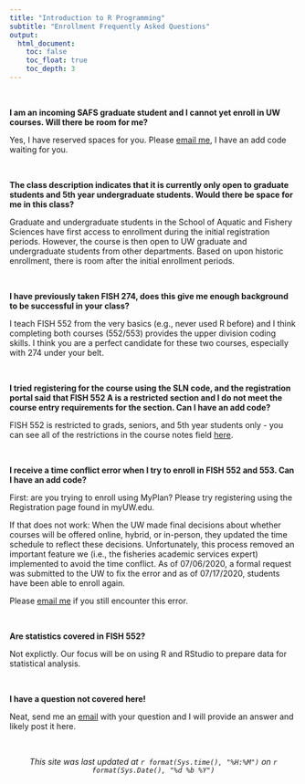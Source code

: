 ```yaml
---
title: "Introduction to R Programming"
subtitle: "Enrollment Frequently Asked Questions"
output:
  html_document:
    toc: false
    toc_float: true
    toc_depth: 3
---
```


<br>

**I am an incoming SAFS graduate student and I cannot yet enroll in UW courses. Will there be room for me?**

Yes, I have reserved spaces for you. Please [email me](mailto:kpjohns@uw.edu), I have an add code waiting for you.

<br>

**The class description indicates that it is currently only open to graduate students and 5th year undergraduate students. Would there be space for me in this class?**


Graduate and undergraduate students in the School of Aquatic and Fishery Sciences have first access to enrollment during the initial registration periods. However, the course is then open to UW graduate and undergraduate students from other departments. Based on upon historic enrollment, there is room after the initial enrollment periods. 

<br>

**I have previously taken FISH 274, does this give me enough background to be successful in your class?**

I teach FISH 552 from the very basics (e.g., never used R before) and I think completing both courses (552/553) provides the upper division coding skills. I think you are a perfect candidate for these two courses, especially with 274 under your belt.

<br>

**I tried registering for the course using the SLN code, and the registration portal said that FISH 552 A is a restricted section and I do not meet the course entry requirements for the section. Can I have an add code?**

FISH 552 is restricted to grads, seniors, and 5th year students only - you can see all of the restrictions in the course notes field [here](https://sdb.admin.uw.edu/timeschd/uwnetid/sln.asp?QTRYR=AUT+2020&SLN=15320).

<br>

**I receive a time conflict error when I try to enroll in FISH 552 and 553. Can I have an add code?**

First: are you trying to enroll using MyPlan? Please try registering using the Registration page found in myUW.edu. 

If that does not work: When the UW made final decisions about whether courses will be offered online, hybrid, or in-person, they updated the time schedule to reflect these decisions. Unfortunately, this process removed an important feature we (i.e., the fisheries academic services expert) implemented to avoid the time conflict. As of 07/06/2020, a formal request was submitted to the UW to fix the error and as of 07/17/2020, students have been able to enroll again.

Please [email me](mailto:kpjohns@uw.edu) if you still encounter this error.

<br>

**Are statistics covered in FISH 552?**

Not explictly. Our focus will be on using R and RStudio to prepare data for statistical analysis. 

<br>

**I have a question not covered here!**

Neat, send me an [email](mailto:kpjohns@uw.edu) with your question and I will provide an answer and likely post it here.


<br>

<center>*This site was last updated at `r format(Sys.time(), "%H:%M")` on `r format(Sys.Date(), "%d %b %Y")`*</center>
